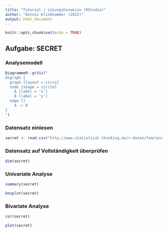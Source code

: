 ```yaml
---
title: "Tutorial / Lösungshinweise (RStudio)"
author: "Dennis Klinkhammer (2022)"
output: html_document
---
```


```r
knitr::opts_chunk$set(echo = TRUE)
```

## Aufgabe: SECRET

### Analysemodell

```r
DiagrammeR::grViz("
digraph {
  graph [layout = circo]
  node [shape = circle]
    A [label = 'x']
    B [label = 'y']
  edge []
    A -> B
}
")
```

### Datensatz einlesen

```r
secret <- read.csv("http://www.statistical-thinking.de/r-daten/fom/secret.csv", head=T, sep=";", dec=".")
```

### Datensatz auf Vollständigkeit überprüfen

```r
dim(secret)
```

### Univariate Analyse

```r
summary(secret)
```

```r
boxplot(secret)
```

### Bivariate Analyse

```r
cor(secret)
```

````r
plot(secret)
````
